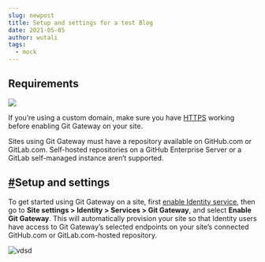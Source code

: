 ```yaml
---
slug: newpost
title: Setup and settings for a test Blog
date: 2021-05-05
author: wutali
tags:
  - mock
---
```

## Requirements

![](/images/1-2-.jpg)

If you’re using a custom domain, make sure you have [HTTPS](https://docs.netlify.com/domains-https/https-ssl) working before enabling Git Gateway on your site.

Sites using Git Gateway must have a repository available on GitHub.com or GitLab.com. Self-hosted repositories on a GitHub Enterprise Server or a GitLab self-managed instance aren‘t supported.

## [\#](https://docs.netlify.com/visitor-access/git-gateway/#setup-and-settings)Setup and settings

To get started using Git Gateway on a site, first [enable Identity service](https://docs.netlify.com/visitor-access/identity/#enable-identity-in-the-ui), then go to **Site settings > Identity > Services > Git Gateway**, and select **Enable Git Gateway**. This will automatically provision your site so that Identity users have access to Git Gateway’s selected endpoints on your site’s connected GitHub.com or GitLab.com-hosted repository.

![vdsd](/images/20180120_182834.jpg "vdsvdsvdsvds")